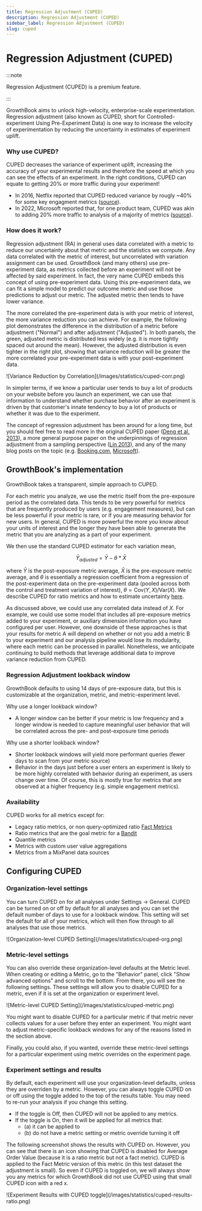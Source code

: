 ```yaml
---
title: Regression Adjustment (CUPED)
description: Regression Adjustment (CUPED)
sidebar_label: Regression Adjustment (CUPED)
slug: cuped
---
```



# Regression Adjustment (CUPED)

:::note

Regression Adjustment (CUPED) is a premium feature.

:::

GrowthBook aims to unlock high-velocity, enterprise-scale experimentation. Regression adjustment (also known as CUPED, short for Controlled-experiment Using Pre-Experiment Data) is one way to increase the velocity of experimentation by reducing the uncertainty in estimates of experiment uplift.

### Why use CUPED?

CUPED decreases the variance of experiment uplift, increasing the accuracy of your experimental results and therefore the speed at which you can see the effects of an experiment. In the right conditions, CUPED can equate to getting 20% or more traffic during your experiment!

- In 2016, Netflix reported that CUPED reduced variance by rougly ~40% for some key engagment metrics ([source](https://www.kdd.org/kdd2016/papers/files/adp0945-xieA.pdf)).
- In 2022, Microsoft reported that, for one product team, CUPED was akin to adding 20% more traffic to analysis of a majority of metrics ([source](https://www.microsoft.com/en-us/research/group/experimentation-platform-exp/articles/deep-dive-into-variance-reduction/)).

### How does it work?

Regression adjustment (RA) in general uses data correlated with a metric to reduce our uncertainty about that metric and the statistics we compute. Any data correlated with the metric of interest, but uncorrelated with variation assignment can be used. GrowthBook (and many others) use pre-experiment data, as metrics collected before an experiment will not be affected by said experiment. In fact, the very name CUPED embeds this concept of using pre-experiment data. Using this pre-experiment data, we can fit a simple model to predict our outcome metric and use those predictions to adjust our metric. The adjusted metric then tends to have lower variance.

The more correlated the pre-experiment data is with your metric of interest, the more variance reduction you can achieve. For example, the following plot demonstrates the difference in the distribution of a metric before adjustment ("Normal") and after adjustment ("Adjusted"). In both panels, the green, adjusted metric is distributed less widely (e.g. it is more tightly spaced out around the mean). However, the adjusted distribution is even tighter in the right plot, showing that variance reduction will be greater the more correlated your pre-experiment data is with your post-experiment data.

<MaxWidthImage maxWidth={600}>
  ![Variance Reduction by Correlation](/images/statistics/cuped-corr.png)
</MaxWidthImage>

In simpler terms, if we know a particular user tends to buy a lot of products on your website before you launch an experiment, we can use that information to understand whether purchase behavior after an experiment is driven by that customer's innate tendency to buy a lot of products or whether it was due to the experiment.

The concept of regression adjustment has been around for a long time, but you should feel free to read more in the original CUPED paper ([Deng et al. 2013](https://exp-platform.com/Documents/2013-02-CUPED-ImprovingSensitivityOfControlledExperiments.pdf)), a more general purpose paper on the underpinnings of regression adjustment from a sampling perspective ([Lin 2013](https://projecteuclid.org/journals/annals-of-applied-statistics/volume-7/issue-1/Agnostic-notes-on-regression-adjustments-to-experimental-data--Reexamining/10.1214/12-AOAS583.full)), and any of the many blog posts on the topic (e.g. [Booking.com](https://booking.ai/how-booking-com-increases-the-power-of-online-experiments-with-cuped-995d186fff1d), [Microsoft](https://www.microsoft.com/en-us/research/group/experimentation-platform-exp/articles/deep-dive-into-variance-reduction/)).

## GrowthBook's implementation

GrowthBook takes a transparent, simple approach to CUPED.

For each metric you analyze, we use the metric itself from the pre-exposure period as the correlated data. This tends to be very powerful for metrics that are frequently produced by users (e.g. engagement measures), but can be less powerful if your metric is rare, or if you are measuring behavior for new users. In general, CUPED is more powerful the more you know about your units of interest and the longer they have been able to generate the metric that you are analyzing as a part of your experiment.

We then use the standard CUPED estimator for each variation mean,

$$
\bar{Y}_{adjusted} = \bar{Y} - \theta * \bar{X}
$$

where $\bar{Y}$ is the post-exposure metric average, $\bar{X}$ is the pre-exposure metric average, and $\theta$ is essentially a regression coefficient from a regression of the post-experiment data on the pre-experiment data (pooled across both the control and treatment variation of interest), $\theta = \text{Cov}(Y, X) / \text{Var}(X)$. We describe CUPED for ratio metrics and how to estimate uncertainty [here](/statistics/cuped-technical).

As discussed above, we could use any correlated data instead of $X$. For example, we could use some model that includes all pre-exposure metrics added to your experiment, or auxiliary dimension information you have configured per user. However, one downside of these approaches is that your results for metric A will depend on whether or not you add a metric B to your experiment and our analysis pipeline would lose its modularity, where each metric can be processed in parallel. Nonetheless, we anticipate continuing to build methods that leverage additional data to improve variance reduction from CUPED.

### Regression Adjustment lookback window

GrowthBook defaults to using 14 days of pre-exposure data, but this is customizable at the organization, metric, and metric-experiment level.

Why use a longer lookback window?

- A longer window can be better if your metric is low frequency and a longer window is needed to capture meaningful user behavior that will be correlated across the pre- and post-exposure time periods

Why use a shorter lookback window?

- Shorter lookback windows will yield more performant queries (fewer days to scan from your metric source)
- Behavior in the days just before a user enters an experiment is likely to be more highly correlated with behavior during an experiment, as users change over time. Of course, this is mostly true for metrics that are observed at a higher frequency (e.g. simple engagement metrics).

### Availability

CUPED works for all metrics except for:

- Legacy ratio metrics, or non query-optimized ratio [Fact Metrics](/app/metrics#fact-tables)
- Ratio metrics that are the goal metric for a [Bandit](/bandits/overview)
- Quantile metrics
- Metrics with custom user value aggregations
- Metrics from a MixPanel data sources

## Configuring CUPED

### Organization-level settings

You can turn CUPED on for all analyses under Settings → General. CUPED can be turned on or off by default for all analyses and you can set the default number of days to use for a lookback window. This setting will set the default for all of your metrics, which will then flow through to all analyses that use those metrics.

<MaxWidthImage maxWidth={800} border>
  ![Organization-level CUPED Setting](/images/statistics/cuped-org.png)
</MaxWidthImage>

### Metric-level settings

You can also override these organization-level defaults at the Metric level. When creating or editing a Metric, go to the "Behavior" panel, click "Show advanced options" and scroll to the bottom. From there, you will see the following settings. These settings will allow you to disable CUPED for a metric, even if it is set at the organization or experiment level.

<MaxWidthImage maxWidth={700}>
  ![Metric-level CUPED Setting](/images/statistics/cuped-metric.png)
</MaxWidthImage>

You might want to disable CUPED for a particular metric if that metric never collects values for a user before they enter an experiment. You might want to adjust metric-specific lookback windows for any of the reasons listed in the section above.

Finally, you could also, if you wanted, override these metric-level settings for a particular experiment using metric overrides on the experiment page.

### Experiment settings and results

By default, each experiment will use your organization-level defaults, unless they are overriden by a metric. However, you can always toggle CUPED on or off using the toggle added to the top of the results table. You may need to re-run your analysis if you change this setting.

- If the toggle is Off, then CUPED will not be applied to any metrics.
- If the toggle is On, then it will be applied for all metrics that:
  - (a) it can be applied to
  - (b) do not have a metric setting or metric override turning it off

The following screenshot shows the results with CUPED on.
However, you can see that there is an icon showing that CUPED is disabled for Average Order Value (because it is a ratio metric but not a fact metric).
CUPED is applied to the Fact Metric version of this metric (in this test dataset the adjustment is small).
So even if CUPED is toggled on, we will always show you any metrics for which GrowthBook did not use CUPED using that small CUPED icon with a red x.

<MaxWidthImage maxWidth={800}>
  ![Experiment Results with CUPED toggle](/images/statistics/cuped-results-ratio.png)
</MaxWidthImage>
